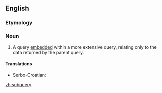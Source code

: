 ==English==

===Etymology===
{{prefix|sub|query}}

===Noun===
{{en-noun|subqueries}}

# {{context|databases}} A query [[embed]]ded within a more extensive query, relating only to the data returned by the parent query.

====Translations====
{{trans-top|embedded query}}
* Serbo-Croatian: {{t-|sh|podupit|m}}
{{trans-mid}}
{{trans-bottom}}

[[zh:subquery]]
